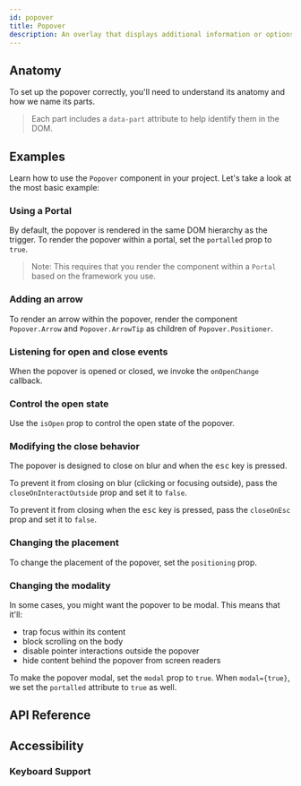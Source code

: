 ```yaml
---
id: popover
title: Popover
description: An overlay that displays additional information or options when triggered.
---
```


<ComponentPreview id="Popover" />

## Anatomy

To set up the popover correctly, you'll need to understand its anatomy and how we name its parts.

> Each part includes a `data-part` attribute to help identify them in the DOM.

<Anatomy id="popover" />

## Examples

Learn how to use the `Popover` component in your project. Let's take a look at the most basic
example:

<Example id="basic" />

### Using a Portal

By default, the popover is rendered in the same DOM hierarchy as the trigger. To render the popover
within a portal, set the `portalled` prop to `true`.

> Note: This requires that you render the component within a `Portal` based on the framework you
> use.

<Example id="portalled" />

### Adding an arrow

To render an arrow within the popover, render the component `Popover.Arrow` and `Popover.ArrowTip`
as children of `Popover.Positioner`.

<Example id="arrow" />

### Listening for open and close events

When the popover is opened or closed, we invoke the `onOpenChange` callback.

<Example id="on-open-change" />

### Control the open state

Use the `isOpen` prop to control the open state of the popover.

<Example id="controlled" />

### Modifying the close behavior

The popover is designed to close on blur and when the <kbd>esc</kbd> key is pressed.

To prevent it from closing on blur (clicking or focusing outside), pass the `closeOnInteractOutside`
prop and set it to `false`.

To prevent it from closing when the <kbd>esc</kbd> key is pressed, pass the `closeOnEsc` prop and
set it to `false`.

<Example id="close-behavior" />

### Changing the placement

To change the placement of the popover, set the `positioning` prop.

<Example id="positioning" />

### Changing the modality

In some cases, you might want the popover to be modal. This means that it'll:

- trap focus within its content
- block scrolling on the body
- disable pointer interactions outside the popover
- hide content behind the popover from screen readers

To make the popover modal, set the `modal` prop to `true`. When `modal={true}`, we set the
`portalled` attribute to `true` as well.

<Example id="modal" />

## API Reference

<ComponentTypes id="popover" />

## Accessibility

### Keyboard Support

<KeyBindingsTable id="popover" />
